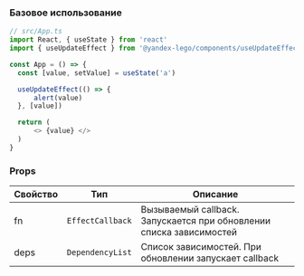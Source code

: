 ### Базовое использование

```ts
// src/App.ts
import React, { useState } from 'react'
import { useUpdateEffect } from '@yandex-lego/components/useUpdateEffect'

const App = () => {
  const [value, setValue] = useState('a')

  useUpdateEffect(() => {
      alert(value)
  }, [value])

  return (
      <> {value} </>
  )
}
```

### Props

<!-- props:start -->
| Свойство   | Тип                    | Описание                                                                                                                                |
| ---------- | ---------------------- | --------------------------------------------------------------------------------------------------------------------------------------- |
| fn   | `EffectCallback`        | Вызываемый callback. Запускается при обновлении списка зависимостей                                                              |
| deps   | `DependencyList`        | Список зависимостей. При обновлении запускает callback                                                              |
<!-- props:end -->
